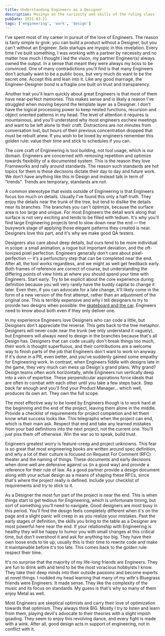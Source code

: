 ```yaml
---
title: Understanding Engineers as a Designer
description: Musings on the curiosity and skills of the ruling class
pubDate: 2021-03-21
tags: ['engineering', 'work', 'design']
---
```


I've spent most of my career in pursuit of the love of Engineers. The reason is fairly simple to grok: you can build a product without a Designer, but you can't without an Engineer. Solo startups are myopic in this revelation. Every time I've built something, I was working with a partner by necessity and no matter how much I thought I led the vision, my partner Engineer(s) always owned the output. In a sense that meant they were always my boss to be convinced. One of many contradictions you'll find is that many Engineers don't actually want to be a public boss, but very much do want to be the secret one. Accept this and lean into it. Like any good marriage, the Engineer-Designer bond is a fragile one built on trust and transparency.

Another trait you'll learn quickly about great Engineers is that most of them have near-perfect memories. This makes sense and is likely a reason I've struggled when moving beyond the template layer as a Designer. I don't have the logical processing power to keep nested functions, recursion and object oriented patterns in my head. The level of attention it requires is mountainous, and you'll understand why most engineers eschew meetings and want to be left alone to their craft. Distractions are not minutes from conversation lost, but hours of their previous concentration dropped that must be rebuilt anew. If you wish to be loved by engineers remember this golden rule: value their time and stick to schedules if you can.

The core craft of Engineering is tool building, not tool usage, which is our domain. Engineers are concerned with removing repetition and optimize towards flexibility of a documented system. This is the reason they love Frameworks and rally around standards. The reason such standards are hot topics for them is these decisions dictate their day to day and future work. We don't have anything like this in Design and instead talk in term of "trends". Trends are temporary, standards are not.

A common stereotype that exists outside of Engineering is that Engineers focus too much on details. Usually I've found this only a half-truth. They enjoy the details near the trunk of the tree, but tend to dislike the details near its branches. The branches you can't optimize, because the surface area is too large and unique. For most Engineers the detail work along that surface is not very exciting and tends to be filled with tedium. It's why you'll find large Engineering projects tend to slow down near the end — the busywork stage of applying those elegant patterns they created is near. Designers love this part, and it's why we make good QA testers.

Designers also care about deep details, but ours tend to be more individual in scope: a small animation, a rogue but important deviation, and the oft-lionized pixel perfection. Engineers generally don't care about pixel-perfection — it's a perfunctory step that can be completed near the end. After all, the tool works regardless, and we might as well get feedback early. Both frames of reference are correct of course, but understanding the differing points of view hints at where you should spend your time with Engineers. Start early. Try to be explicit about the core experience during definition because you will very rarely have the buddy capital to change it later. Even then, if you can advocate for a late change, it'll likely come in the form of a new version of the first attempt, rather than an adjustment of the original one. This is terribly expensive and why I tell designers to try to provide two designs when possible: the [skateboard and the car](https://blog.crisp.se/2016/01/25/henrikkniberg/making-sense-of-mvp). Engineers need to know about both even if they only deliver one.

In my experience Engineers love Designers who can code a little, but Designers don't appreciate the reverse. This gets back to the tree metaphor. Designers will never code near the trunk (we only understand it vaguely), but Engineers will always need to design in the branches because that's all Design has. Designers that can code usually don't break things too much, their work is thought superfluous, and their contributions are a welcome way to finish parts of the job that Engineers don't want to work on anyway. If it's done in a PR, even better, and you've suddenly gained some empathy for Engineering work. In contrast, when Engineers fiddle with designs late in the game, they very much can mess up Design's grand plans. Why grand? Design teams often work horizontally, while Engineers run vertically deep into a vein of expertise. These perpendicular aspirations force ideals that are often in combat with each other until you take a few steps back. Step back far enough and you'll find your Product Manager... which well, produces its own art. They own the full scope.

The most effective way to be loved by Engineers though is to work hard at the beginning and the end of the project, leaving them alone in the middle. Provide a checklist of requirements for project completion and let them know what success looks like. This telegraphs when the project can end, which is their main ask. Respect that end and take any learned mistakes from your bad definitions into the next project, not the current one. You'll just piss them off otherwise. Win the war so to speak, build trust.

Engineers greatest worry is feature-creep and project unknowns. This fear is so great that most engineering books are written around spec definition, and why a lot of their culture is focused on Request For Comment (RFC) theater and the naming of things. These documents and early decisions when done well are defensive against us (in a good way) and provide a reference for their rule of law. As a good partner provide a design document along with your actual design as a means of shaping these RFCs, since that's where the project really is defined. Include your checklist of requirements and try to stick to it.

As a Designer the most fun part of the project is near the end. This is when things start to get tedious for Engineering, which is unfortunate timing, but sort of something you'll need to navigate. Good designers are most busy in this period. You'll find the design feels completely different when it's on the page and a slight panic will creep in as you realize your mistakes. Past the early stages of definition, the skills you bring to the table as a Designer are most powerful here near the end. If your relationship with Engineering is healthy they will be happy to humor you with small changes at this critical time, but don't overshoot it and ask for anything too big. They have their own loose ends to tie up, usually this is their time to rewrite code and make it maintainable before it's too late. This comes back to the golden rule: respect their time.

It's no surprise that the majority of my life-long friends are Engineers. They are fun to drink with and tend to be the most voracious hobbyists I know. They take their deep minds into their outside passions and become experts at novel things. I nodded my head learning that many of my wife's Bluegrass friends were Engineers. It made sense. They like the complexity of the music and its focus on standards. My guess is that's why so many of them enjoy Metal as well.

Most Engineers are skeptical optimists and carry their love of optimization towards that optimism. They always think BIG. Mostly I try to listen and learn from them, playing devil's advocate to their theories with a slight impish goading. They seem to enjoy this revolving dance, and every fight is made with a wink. After all, good design acts in support of engineering, not in conflict with it.
